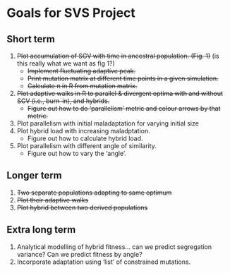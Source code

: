 # Goals for SVS Project

## Short term
1. ~~Plot accumulation of SGV with time in ancestral population. (Fig. 1)~~ (is this really what we want as fig 1?)
    + ~~Implement fluctuating adaptive peak.~~
    + ~~Print mutation matrix at different time points in a given simulation.~~
    + ~~Calculate π in R from mutation matrix.~~
2. ~~Plot adaptive walks in R to parallel & divergent optima with and without SGV (i.e., burn-in), and hybrids.~~
    + ~~Figure out how to do 'parallelism' metric and colour arrows by that metric.~~
3. Plot parallelism with initial maladaptation for varying initial size
4. Plot hybrid load with increasing maladptation. 
    + Figure out how to calculate hybrid load.
5. Plot parallelism with different angle of similarity. 
    + Figure out how to vary the 'angle'.

## Longer term
1. ~~Two separate populations adapting to same optimum~~
2. ~~Plot their adaptive walks~~
3. ~~Plot hybrid between two derived populations~~

## Extra long term
1. Analytical modelling of hybrid fitness… can we predict segregation variance? Can we predict fitness by angle?
2. Incorporate adaptation using ‘list’ of constrained mutations. 

